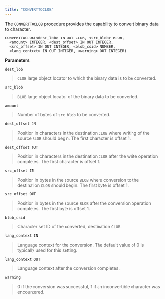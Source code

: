 ```yaml
---
title: "CONVERTTOCLOB"
---
```


The `CONVERTTOCLOB` procedure provides the capability to convert binary data to character.

```text
CONVERTTOCLOB(<dest_lob> IN OUT CLOB, <src_blob> BLOB,
  <amount> INTEGER, <dest_offset> IN OUT INTEGER,
  <src_offset> IN OUT INTEGER, <blob_csid> NUMBER,
  <lang_context> IN OUT INTEGER, <warning> OUT INTEGER)
```

**Parameters**

`dest_lob`

> `CLOB` large object locator to which the binary data is to be converted.

`src_blob`

> `BLOB` large object locator of the binary data to be converted.

`amount`

> Number of bytes of `src_blob` to be converted.

`dest_offset IN`

> Position in characters in the destination `CLOB` where writing of the source `BLOB` should begin. The first character is offset 1.

`dest_offset OUT`

> Position in characters in the destination `CLOB` after the write operation completes. The first character is offset 1.

`src_offset IN`

> Position in bytes in the source `BLOB` where conversion to the destination `CLOB` should begin. The first byte is offset 1.

`src_offset OUT`

> Position in bytes in the source `BLOB` after the conversion operation completes. The first byte is offset 1.

`blob_csid`

> Character set ID of the converted, destination `CLOB`.

`lang_context IN`

> Language context for the conversion. The default value of 0 is typically used for this setting.

`lang_context OUT`

> Language context after the conversion completes.

`warning`

> 0 if the conversion was successful, 1 if an inconvertible character was encountered.
